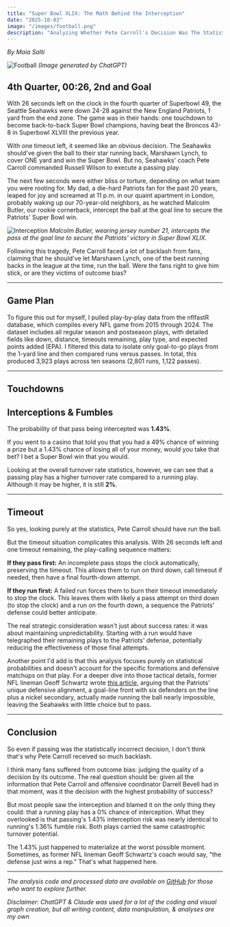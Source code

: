 ```yaml
---
title: "Super Bowl XLIX: The Math Behind the Interception"
date: "2025-10-03"
image: "/images/football.png"
description: "Analyzing Whether Pete Carroll's Decision Was The Statistically Correct One"
---
```


*By Maia Salti*

![Football](/images/football.png)
*(Image generated by ChatGPT)*

## 4th Quarter, 00:26, 2nd and Goal

With 26 seconds left on the clock in the fourth quarter of Superbowl 49, the Seattle Seahawks were down 24-28 against the New England Patriots, 1 yard from the end zone. The game was in their hands: one touchdown to become back-to-back Super Bowl champions, having beat the Broncos 43-8 in Superbowl XLVIII the previous year.

With one timeout left, it seemed like an obvious decision. The Seahawks should've given the ball to their star running back, Marshawn Lynch, to cover ONE yard and win the Super Bowl. But no, Seahawks' coach Pete Carroll commanded Russell Wilson to execute a passing play. 

The next few seconds were either bliss or torture, depending on what team you were rooting for. My dad, a die-hard Patriots fan for the past 20 years, leaped for joy and screamed at 11 p.m. in our quaint apartment in London, probably waking up our 70-year-old neighbors, as he watched Malcolm Butler, our rookie cornerback, intercept the ball at the goal line to secure the Patriots' Super Bowl win.

![Interception](/images/interception.jpg)
*Malcolm Butler, wearing jersey number 21, intercepts the pass at the goal line to secure the Patriots' victory in Super Bowl XLIX.*

Following this tragedy, Pete Carroll faced a lot of backlash from fans, claiming that he should've let Marshawn Lynch, one of the best running backs in the league at the time, run the ball. Were the fans right to give him stick, or are they victims of outcome bias?

---

## Game Plan

To figure this out for myself, I pulled play-by-play data from the nflfastR database, which compiles every NFL game from 2015 through 2024. The dataset includes all regular season and postseason plays, with detailed fields like down, distance, timeouts remaining, play type, and expected points added (EPA). I filtered this data to isolate only goal-to-go plays from the 1-yard line and then compared runs versus passes. In total, this produced 3,923 plays across ten seasons (2,801 runs, 1,122 passes).

---

## Touchdowns

<TouchdownRateChart />

## Interceptions & Fumbles

<InterceptionRateChart />

The probability of that pass being intercepted was **1.43%**. 

If you went to a casino that told you that you had a 49% chance of winning a prize but a 1.43% chance of losing all of your money, would you take that bet? I bet a Super Bowl win that you would.

<FumbleRateChart />

<TurnoverRateChart />

Looking at the overall turnover rate statistics, however, we can see that a passing play has a higher turnover rate compared to a running play. Although it may be higher, it is still **2%**.

---

## Timeout

So yes, looking purely at the statistics, Pete Carroll should have run the ball.

But the timeout situation complicates this analysis. With 26 seconds left and one timeout remaining, the play-calling sequence matters:

**If they pass first:** An incomplete pass stops the clock automatically, preserving the timeout. This allows them to run on third down, call timeout if needed, then have a final fourth-down attempt.

**If they run first:** A failed run forces them to burn their timeout immediately to stop the clock. This leaves them with likely a pass attempt on third down (to stop the clock) and a run on the fourth down, a sequence the Patriots' defense could better anticipate.

The real strategic consideration wasn't just about success rates: it was about maintaining unpredictability. Starting with a run would have telegraphed their remaining plays to the Patriots' defense, potentially reducing the effectiveness of those final attempts.

Another point I'd add is that this analysis focuses purely on statistical probabilities and doesn't account for the specific formations and defensive matchups on that play. For a deeper dive into those tactical details, former NFL lineman Geoff Schwartz wrote <u>[this article,](https://www.sbnation.com/nfl/2018/6/5/17426540/seahawks-patriots-super-bowl-49-malcolm-butler-interception-run-the-dang-ball)</u> arguing that the Patriots' unique defensive alignment, a goal-line front with six defenders on the line plus a nickel secondary, actually made running the ball nearly impossible, leaving the Seahawks with little choice but to pass.

---

## Conclusion

So even if passing was the statistically incorrect decision, I don't think that's why Pete Carroll received so much backlash.

I think many fans suffered from outcome bias: judging the quality of a decision by its outcome. The real question should be: given all the information that Pete Carroll and offensive coordinator Darrell Bevell had in that moment, was it the decision with the highest probability of success?

But most people saw the interception and blamed it on the only thing they could: that a running play has a 0% chance of interception. What they overlooked is that passing's 1.43% interception risk was nearly identical to running's 1.36% fumble risk. Both plays carried the same catastrophic turnover potential.

The 1.43% just happened to materialize at the worst possible moment. Sometimes, as former NFL lineman Geoff Schwartz's coach would say, "the defense just wins a rep." That's what happened here.

---

*The analysis code and processed data are available on <u>[GitHub](https://github.com/maiasalti/data-by-maia/blob/main/src/scripts/analyze-spotify-seasonal-data.js)</u> for those who want to explore further.*

*Disclaimer: ChatGPT & Claude was used for a lot of the coding and visual graph creation, but all writing content, data manipulation, & analyses are my own*
